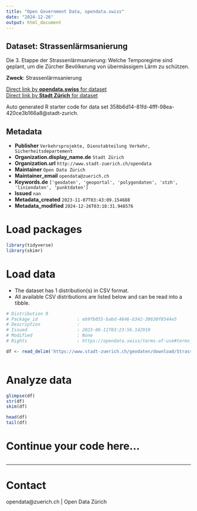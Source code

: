 ```yaml
---
title: "Open Government Data, opendata.swiss"
date: "2024-12-26"
output: html_document
---
```


## Dataset: Strassenlärmsanierung

Die 3. Etappe der Strassenlärmsanierung: Welche Temporegime sind geplant, um die Zürcher Bevölkerung von übermässigem Lärm zu schützen.

**Zweck**: Strassenlärmsanierung

[Direct link by **opendata.swiss** for dataset](https://opendata.swiss/de/dataset/strassenlarmsanierung1)<br>
[Direct link by **Stadt Zürich** for dataset](https://data.stadt-zuerich.ch/dataset/geo_strassenlaermsanierung)

Auto generated R starter code for data set 358b6d14-81fd-4fff-98ea-420ce3b166a8@stadt-zurich.

## Metadata

- **Publisher** `Verkehrsprojekte, Dienstabteilung Verkehr, Sicherheitsdepartement`
- **Organization.display_name.de** `Stadt Zürich`
- **Organization.url** `http://www.stadt-zuerich.ch/opendata`
- **Maintainer** `Open Data Zürich`
- **Maintainer_email** `opendata@zuerich.ch`
- **Keywords.de** `['geodaten', 'geoportal', 'polygondaten', 'stzh', 'liniendaten', 'punktdaten']`
- **Issued** `nan`
- **Metadata_created** `2023-11-07T03:43:09.154688`
- **Metadata_modified** `2024-12-26T03:18:31.948576`


# Load packages

```r

library(tidyverse)
library(skimr)

```

# Load data

-   The dataset has 1 distribution(s) in CSV format.
-   All available CSV distributions are listed below and can be read into a tibble.

```r

# Distribution 0
# Package_id               : eb9fb055-babd-4646-b342-30630f8544e5
# Description              : 
# Issued                   : 2023-06-11T03:23:56.142919
# Modified                 : None
# Rights                   : https://opendata.swiss/terms-of-use#terms_open

df <- read_delim('https://www.stadt-zuerich.ch/geodaten/download/Strassenlaermsanierung?format=10008')



```

# Analyze data

```r

glimpse(df)
str(df)
skim(df)

head(df)
tail(df)

```

# Continue your code here...

```r

```

------------------------------------------------------------------------

# Contact

opendata@zuerich.ch | Open Data Zürich
